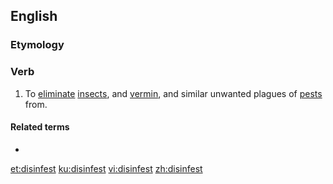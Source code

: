 ==English==

===Etymology===
{{prefix|dis|infest|lang=en}}

===Verb===
{{en-verb}}

# {{label|en|transitive}} To [[eliminate]] [[insect]]s, and [[vermin]], and similar unwanted plagues of [[pest]]s from.

====Related terms====
* {{l|en|disinfestation}}

[[et:disinfest]]
[[ku:disinfest]]
[[vi:disinfest]]
[[zh:disinfest]]